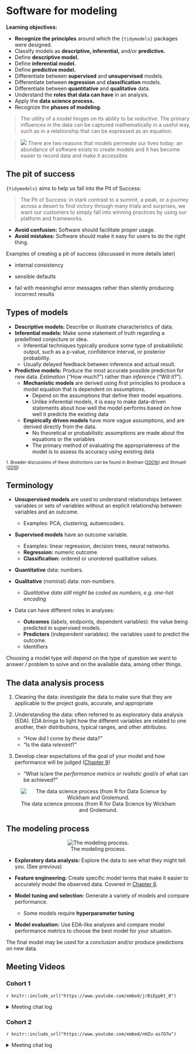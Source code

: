 # Software for modeling

**Learning objectives:**

- **Recognize the principles** around which the `{tidymodels}` packages were designed.
- Classify models as **descriptive, inferential,** and/or **predictive.**
- Define **descriptive model.**
- Define **inferential model.**
- Define **predictive model.**
- Differentiate between **supervised** and **unsupervised** models.
- Differentiate between **regression** and **classification** models.
- Differentiate between **quantitative** and **qualitative** data.
- Understand the **roles that data can have** in an analysis.
- Apply the **data science process.**
- Recognize the **phases of modeling.**

>The utility of a model hinges on its ability to be *reductive*. The primary influences in the data can be captured mathematically in a useful way, such as in a relationship that can be expressed as an equation.

<blockquote> <img src="https://www.tmwr.org/images/robot.png" class="robot"> There are two reasons that models permeate our lives today: an abundance of software exists to create models and it has become easier to record data and make it accessible. </blockquote>

## The pit of success

`{tidymodels}` aims to help us fall into the Pit of Success:

> The Pit of Success: in stark contrast to a summit, a peak, or a journey across a desert to find victory through many trials and surprises, we want our customers to simply fall into winning practices by using our platform and frameworks.

- **Avoid confusion:** Software should facilitate proper usage.
- **Avoid mistakes:** Software should make it easy for users to do the right thing.

Examples of creating a pit of success (discussed in more details later)

-   internal consistency

-   sensible defaults

-   fail with meaningful error messages rather than silently producing incorrect results

## Types of models

- **Descriptive models:** Describe or illustrate characteristics of data.
- **Inferential models:** Make some statement of truth regarding a predefined conjecture or idea.
  - Inferential techniques typically produce some type of probabilistic output, such as a p-value, confidence interval, or posterior probability.
  - Usually delayed feedback between inference and actual result.
- **Predictive models:** Produce the most accurate possible prediction for new data. *Estimation* ("How much?") rather than *inference* ("Will it?").
  - **Mechanistic models** are derived using first principles to produce a model equation that is dependent on assumptions.
    - Depend on the assumptions that define their model equations.
    - Unlike inferential models, it is easy to make data-driven statements about how well the model performs based on how well it predicts the existing data
  - **Empirically driven models** have more vague assumptions, and are derived directly from the data.
    - No theoretical or probabilistic assumptions are made about the equations or the variables
    - The primary method of evaluating the appropriateness of the model is to assess its accuracy using existing data

<sub>1. Broader discussions of these distinctions can be found in Breiman ([2001b](https://www.tmwr.org/software-modeling.html#ref-breiman2001)) and Shmueli ([2010](https://www.tmwr.org/software-modeling.html#ref-shmueli2010))</sub>

## Terminology

-   **Unsupervised models** are used to understand relationships between variables or sets of variables without an explicit relationship between variables and an outcome.

    -   Examples: PCA, clustering, autoencoders.

-   **Supervised models** have an outcome variable.

    -   Examples: linear regression, decision trees, neural networks.
    -   **Regression:** numeric outcome
    -   **Classification:** ordered or unordered qualitative values.

-   **Quantitative** data: numbers.

-   **Qualitative** (nominal) data: non-numbers.

    -   *Qualitative data still might be coded as numbers, e.g. one-hot encoding*

-   Data can have different roles in analyses:

    -   **Outcomes** (labels, endpoints, dependent variables): the value being predicted in supervised models.
    -   **Predictors** (independent variables): the variables used to predict the outcome.
    -   Identifiers

Choosing a model type will depend on the type of question we want to answer / problem to solve and on the available data, among other things.

## The data analysis process

1.  Cleaning the data: investigate the data to make sure that they are applicable to the project goals, accurate, and appropriate

2.  Understanding the data: often referred to as exploratory data analysis (EDA). EDA brings to light how the different variables are related to one another, their distributions, typical ranges, and other attributes.

    -   "How did I come by *these* data?"
    -   "Is the data *relevant*?"

3.  Develop clear expectations of the goal of your model and how performance will be judged ([Chapter 9](https://www.tmwr.org/performance.html))

    -   "What is/are the *performance metrics or realistic goal/s* of what can be achieved?"

::: {style="text-align:center;"}
![The data science process (from R for Data Science by Wickham and Grolemund.](https://www.tmwr.org/premade/data-science-model.svg)
:::

## The modeling process

::: {style="text-align:center;"}
![The modeling process.](https://www.tmwr.org/premade/modeling-process.svg)
:::

-   **Exploratory data analysis:** Explore the data to see what they might tell you. (See previous)

-   **Feature engineering:** Create specific model terms that make it easier to accurately model the observed data. Covered in [Chapter 6](https://www.tmwr.org/recipes.html#recipes).

-   **Model tuning and selection:** Generate a variety of models and compare performance.

    -   Some models require **hyperparameter tuning**

-   **Model evaluation:** Use EDA-like analyses and compare model performance metrics to choose the best model for your situation.

The final model may be used for a conclusion and/or produce predictions on new data.

## Meeting Videos

### Cohort 1

`r knitr::include_url("https://www.youtube.com/embed/jrBiEppKt_0")`

<details>
  <summary> Meeting chat log </summary>
  
  ```
00:10:57	Andrew G. Farina:	Sorry guys, I have a sleeping baby in the room, so I am stuck with only chat tonight. Looking forward to the discussion though.
00:11:10	mayagans:	Hi baby!!!
00:11:31	mayagans:	(Hi everyone else too — Im also in a loud house right now super stoked for this!)
00:11:38	Jim Gruman:	Hello everyone
00:11:39	Tony ElHabr:	the chat is where all of the fun happens anyways!
00:11:59	Tan Ho:	Obviously!
00:12:01	Scott Nestler:	It's been way too long since I've seen many of you.  Hope everyone is doing well.  I'm excited for this.
00:12:04	Jeremy:	Yep, I’ve got a puppy who believes she’s an attack dog going crazy so I’ll probably mute for a while
00:12:36	Tyler Grant Smith:	on kid bath duty for the start of this
00:15:16	Yoni Sidi:	It’s a gitbook!
00:15:37	Tan Ho:	It's a book about a book
00:15:40	Tan Ho:	classic Jon
00:15:46	Joe Sydlowski:	Metabook
00:15:54	Scott Nestler:	Very meta.
00:16:03	Tony ElHabr:	presentation + book seems like it is prime for a package
00:16:17	Tony ElHabr:	counting on jon to jump on that idea
00:26:44	shamsuddeen:	The utility of a model hinges on its ability to be reductive. What is the meaning of this from the book?
00:28:03	Tony ElHabr:	I think that means "a model should be interpretable"
00:28:28	Tony ElHabr:	yeah, "simpler" is a better word
00:28:41	Yoni Sidi:	Sparse model means less overfitting
00:28:41	shamsuddeen:	sure
00:29:15	Gabriela Palomo:	Perhaps it may also mean that a model uses a bunch of data and simplifies it in an equation or model? 
00:29:29	Jacob Miller:	As someone who is an intermediate user of caret, how useful would it be to switch completely over to tidymodels and not revert back to caret? Or are there benefits to using both consistently?
00:29:56	Gabriela Palomo:	So in a way it's simpler to understand as well vs seeing all the raw data
00:30:09	Tony ElHabr:	i feel you have much more "low-level" control with tidymodels
00:30:36	Scott Nestler:	I had a similar question to Jacob's, but with regard to mle & mle3.
00:31:01	Tan Ho:	Caret is broader but tidymodels is deeper (see yesterday's xkcd :P)
00:31:10	Arjun’s iPhone:	you can mix tidymodels and caret.... preprocess using tidymodels and feed it to caret
00:32:12	Scott Nestler:	TYPO ALERT.  I meant mlr and mlr3.
00:32:18	Asmae Toumi:	Agreed with David. For example, weighted RMSE stuff is only on caret (for now) and there’s a GitHub issue reply by max basically saying its too hard to add to tidy models right now. Either way tidy models seems the way to go to not be behind in say, 2 years, when its well developed
00:32:20	Conor Tompkins:	My understanding is that caret is deprecated. It still works, but tidymodels is where its at now. Like dplyr in 2015. Not 100% coverage compared to base R or data.table, but heading in the right direction fast.
00:32:25	Maria:	Yes, usemodels is great!
00:32:38	Conor Tompkins:	Yeah not officially depreacted
00:34:30	mayagans:	My only comment is that I love how many people are here!!!! I can only imagine the range of domain expertise in this “room” - I HATE ice breakers but do people want to throw in the chat what domain they want to write models in/why they’re reading this book? Im a pharma person but Im also obsessed with music analytics :) I look forward to seeing how presenters apply their chapters!
00:34:43	Connor Krenzer:	The book says in the Empirically driven models section: "No theoretical or probabilistic assumptions are made about the sales numbers or the variables that are used to define similarity. In fact, the primary method of evaluating the appropriateness of the model is to assess its accuracy using existing data. If the structure of this type of model was a good choice, the predictions would be close to the actual values."

How does the significance of the model's variables play into the above? Let's take linear regression for example. Does this mean we are only supposed to care about R-square instead of p-values?
00:34:51	Yoni Sidi:	https://github.com/topepo/workflowsets
00:35:41	Asmae Toumi:	Sure Maya, great idea, my domain is healthcare/medtech and for fun, sports analytics!
00:36:44	Jordan Krogmann:	Live and die by the pun :)
00:37:04	Kevin Kent:	@Maya - I originally learned ML stuff in sklearn but do 80% of my work in R, so I’d like to move that all over to tidy models. I work in healthcare technology, in the devops area
00:37:26	Tony ElHabr:	good question Connor. i think it depends on your intention. for an inferential model, the variables and p values matter more, but that's not to say that your model's R2 is "allowed" to be really bad. for a predictive model, it would all be about maximizing R2
00:37:38	Yoni Sidi:	Modeling and simulation in pharma
00:37:59	Conor Tompkins:	I don’t use modeling professionally, would like to get there. I use R to avoid using Excel. Very interested in sports data and civic hacking
00:38:12	Scott Nestler:	I guide many students in capstone projects building models in all kinds of domains.  Much of my own work is in sports analytics, either for fun or with some of our teams here on campus.
00:38:24	Tony ElHabr:	electricity markets. sports for fun
00:38:36	Jonathan Trattner:	Undergrad studying computational neuroscience!
00:38:43	Jonathan Trattner:	I can volunteer for the tidyverse primer!
00:38:45	Jim Gruman:	Im in industry/agriculture - marketing/geospatial/IoT events/survival
00:38:46	Maria:	I also in healthcare/research 
00:38:58	Tyler Grant Smith:	im a predictive modeling actuary working in p&c insurance
00:39:02	Vasant M:	@Connor Krenzer yes, the less you use p-values as a metric to assess models the better. R-square is one metric, but not always the most reliable one to use. For instance r-square doesn’t mean anything for non-linear models. I would rather depend on model accuracy to guide model building
00:39:05	Jonathan Trattner:	Sounds good (:
00:39:08	Tan Ho:	I work in homebuilding, so finance-ish data - and work on fantasy football data as well
00:39:13	Stephen - Computer - No Mic:	Degree in Health Data Analytics - currently working on an automated trading algorithm (which is built with tidymodels)
00:39:29	Aashish Cheruvu:	I’m a student and I’m interesting in healthcare analytics and tech
00:39:38	Miles Ott (he/him/his):	Hi everyone! Excited to be here :)I am a stats/data science prof at Smith College and my work/research stuff is in social network analysis and sampling applied to public health
00:39:43	Vasant M:	I am Bioinformatician - Work in Biomedical research, currently doing Lipidomics in Sleep Mediccine
00:39:51	shamsuddeen:	Student interested in natural language processing
00:39:55	Andrew G. Farina:	I am a grad candidate currently, trying to build a solid base in modeling to use in the future.
00:39:56	Stephen - Computer - No Mic:	I have been using R to run a text messaging campaign for the Senate run-offs in Georgia recently
00:40:13	Tim Moloney:	I work in environmental consulting, do a lot of geospatial and/or statistics analyses with R
00:40:19	Adrienne St Clair:	Hi all, I'm a botanist and work in plant conservation in public parks. I am a nascent data nerd and want to learn all I can about data analysis. 
00:40:21	Conor Tompkins:	I am currently using tidymodels to build a model to predict house sale prices in Pittsburgh
00:40:34	Jonathan Leslie:	I work in data science consulting...I work with businesses/government agencies to design data science projects.
00:40:43	Vasant M:	@Stephen that’s very cool.
00:40:45	ErickKnackstedt:	Business intelligence developer in the mental health/mindfulness space, no real modeling experience really excited to learn tidymodels
00:40:53	Andrew G (he/him):	I work in App Analytics. Will be starting a new gig in app/game analytics soon. Historically modeling on the job has been few and far between so I’m looking forward to understanding best practices, workflow, etc…
00:41:23	Ben Gramza:	Hi I'm Ben, I just graduated with a stats degree (and thus am unemployed and without a domain). I've done some work with COVID survey data and redistricting/gerrymandering in the past. I also keep up with the sports analytics scene in my free time. 
00:41:53	Giovani Ferreira:	Tech Team Leader here, data hobbyist, usually very interested in NLP and Topic Modelling, decided to use this bookclub to level my modelling skills
00:42:25	Jacob Miller:	Senior studying stats, done actuarial consulting internships, and planning on grad school in stats. Sports analytics is the hobby/passion
00:43:01	mayagans:	Aaaahhh so many cool domains!! Everyone is a bad ass wow - I selfishly hope everyone talks ties in the content with their passions and maybe Ill even know something about #SPORTS by the time we’re done LOL
00:44:00	Stephen - Computer - No Mic:	Thanks @ Vasant !
00:44:21	Conor Tompkins:	Deployment seems very domain specific
00:44:38	Conor Tompkins:	Tech stack = domain
00:45:57	David Severski:	Oh, do I have thoughts on cloudy… ;P
00:46:04	David Severski:	S/cloudy/cloudyr/
00:46:32	Jordan Krogmann:	https://github.com/wlandau/targets
00:46:39	tim:	To get some more background in machine learning, in addition to learning tidymodels, any suggestions for books? I was thinking Applied Predictive Modeling - but keep changing my mind and need something to stick to. I guess it uses caret too? So that might be useful.
00:47:36	mayagans:	……Is Yoni in an aquarium of pizzas?
00:48:07	Tan Ho:	asking the important questions :D
00:48:16	Scott Nestler:	Responding to Tim's question … I'm currently working my way through Machine Learning with R, the tidyverse, and mlr (Rhys).
00:48:25	Vasant M:	@Tim Statistical Learning  PDF link http://www.ime.unicamp.br/~dias/Intoduction%20to%20Statistical%20Learning.pdf
00:48:34	Connor Krenzer:	@tim I hear Introduction to Statistical Learning is a classic
00:49:06	Vasant M:	@Tim if you like a course https://www.edx.org/course/statistical-learning
00:49:15	Tony ElHabr:	i'm just glad we won't have to nag people to volunteer to do presentations since we have so many participants lol
00:49:21	ErickKnackstedt:	https://dtkaplan.github.io/SM2-bookdown/preface-to-this-electronic-version.html
00:49:38	tim:	Thanks, this is awesome! Now I just need to pick something and stick with it, haha
00:49:38	ErickKnackstedt:	That book is legit 
00:49:59	Jonathan Leslie:	@Tim I second the recommendation for Introduction to Statistical Learning. It’s a great overview of different modelling approaches and how to interpret model outputs.
00:50:18	Miles Ott (he/him/his):	nice to meet you all!
00:50:19	David Severski:	Have a great one, everyone!
00:50:24	Jordan Krogmann:	thanks take it ea y
00:50:28	Yoni Sidi:	Bye and thanks for all the fish
00:50:29	Tan Ho:	Cheers gang!
00:50:32	Aashish Cheruvu:	Bye everyone and thank you
00:50:33	mayagans:	Thanks Jon!!
00:50:36	Maria:	Cheers!
00:51:03	Arjun’s iPhone:	p
```
</details>

### Cohort 2

`r knitr::include_url("https://www.youtube.com/embed/nHZu-as7O7w")`

<details>
  <summary> Meeting chat log </summary>
  
  ```
00:06:50	Stephen Holsenbeck:	https://docs.google.com/spreadsheets/d/1vD4LG4_nhsxSAxXiBi42iKIvZXQtNxgB5C_PUkIZ0wo/edit#gid=0
00:08:48	Amélie Gourdon-Kanhukamwe:	Questions (if forgotten): name (pronunciation), location, fun fact about yourself, why are you here?
00:21:23	Carmen Santana:	when the pandemic is over you should come to Portugal, great wine here!!
00:21:50	Kevin Kent:	There was a wine ratings tidytuesday a while ago  https://github.com/rfordatascience/tidytuesday/tree/master/data/2019/2019-05-28
00:21:50	shamsuddeen:	Hahhaha, yes. Specially Porto wine -:)
00:22:30	Layla Bouzoubaa:	Yes to portugal
00:22:37	Layla Bouzoubaa:	Thanks, Kevin!
00:26:36	Stephen Holsenbeck:	https://github.com/r4ds/bookclub-tmwr
00:28:15	Amélie Gourdon-Kanhukamwe:	I love Portugal too, but other fun fact: I am non-wine drinking French.
00:28:49	Layla Bouzoubaa:	😱
01:02:53	Kevin Kent:	I really like fast ai’s chapter on ethics - https://github.com/fastai/fastbook/blob/master/03_ethics.ipynb (free by the way)
01:03:14	Carmen Santana:	thanx
01:03:44	Layla Bouzoubaa:	Thank you, kevin
01:04:14	Layla Bouzoubaa:	Yes, let’s add it to google doc
01:07:34	Amélie Gourdon-Kanhukamwe:	Possibly after FE too?
01:08:45	Layla Bouzoubaa:	After
01:08:48	Layla Bouzoubaa:	Agree with auust
01:08:51	Kevin Kent:	After is ok with me
01:11:03	Layla Bouzoubaa:	There was also rstudio conf from last year from googlebrain for ethics to predict lending
01:14:55	shamsuddeen:	Cheers guys
```
</details>
